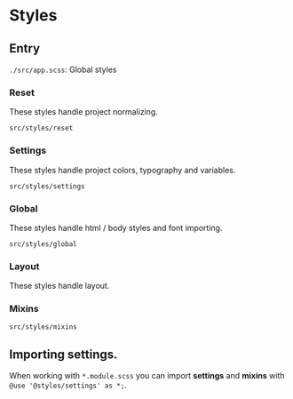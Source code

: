 
<Meta title="Documentation/Styles" />

# Styles

## Entry

`./src/app.scss`: Global styles

### Reset

These styles handle project normalizing.

`src/styles/reset`

### Settings

These styles handle project colors, typography and variables.

`src/styles/settings`

### Global

These styles handle html / body styles and font importing.

`src/styles/global`

### Layout

These styles handle layout.

### Mixins

`src/styles/mixins`

## Importing settings.

When working with `*.module.scss` you can import **settings** and **mixins** with `@use '@styles/settings' as *;`.

